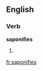 ==English==

===Verb===
'''saponifies'''

# {{third-person singular of|[[saponify]]}}

[[fr:saponifies]]
